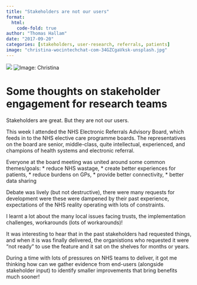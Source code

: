 ```yaml
---
title: "Stakeholders are not our users"
format:
  html:
    code-fold: true
author: "Thomas Hallam"
date: "2017-09-20"
categories: [stakeholders, user-research, referrals, patients]
image: "christina-wocintechchat-com-34GZCgaVksk-unsplash.jpg"
---
```


![](stephen-dawson-qwtCeJ5cLYs-unsplash.jpg)
  ![Image: [Christina](https://unsplash.com/photos/34GZCgaVksk){.external target="_blank"}](christina-wocintechchat-com-34GZCgaVksk-unsplash.jpg)


# Some thoughts on stakeholder engagement for research teams

Stakeholders are great. But they are not our users.

This week I attended the NHS Electronic Referrals Advisory Board, which feeds in to the NHS elective care programme boards. The representatives on the board are senior, middle-class, quite intellectual, experienced, and champions of health systems and electronic referral.

Everyone at the board meeting was united around some common themes/goals: 
* reduce NHS wastage, 
* create better experiences for patients, 
* reduce burdens on GPs, 
* provide better connectivity, 
* better data sharing

Debate was lively (but not destructive), there were many requests for development were these were dampened by their past experience, expectations of the NHS reality operating with lots of constraints.

I learnt a lot about the many local issues facing trusts, the implementation challenges, workarounds (lots of workarounds)!

It was interesting to hear that in the past stakeholders had requested things, and when it is was finally delivered, the organistions who requested it were "not ready" to use the feature and it sat on the shelves for months or years. 

During a time with lots of pressures on NHS teams to deliver, it got me thinking how can we gather evidence from end-users (alongside stakeholder input) to identify smaller improvements that bring benefits much sooner!